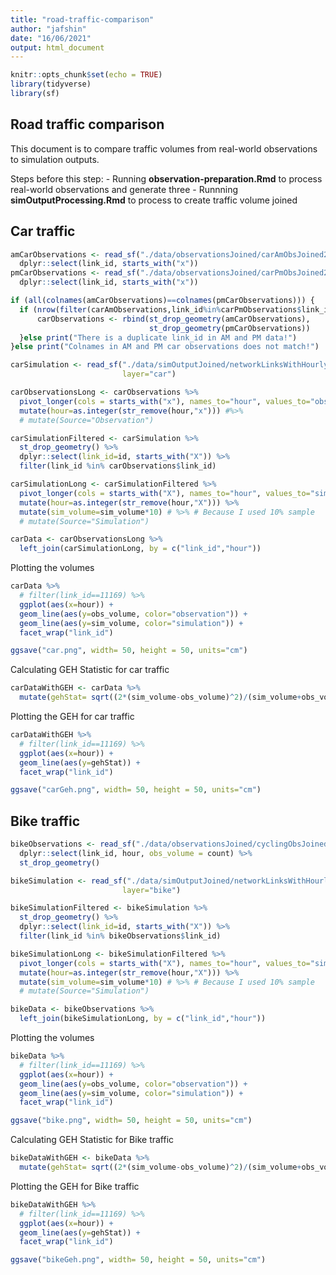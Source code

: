 ```yaml
---
title: "road-traffic-comparison"
author: "jafshin"
date: "16/06/2021"
output: html_document
---
```


```r
knitr::opts_chunk$set(echo = TRUE)
library(tidyverse)
library(sf)

```

## Road traffic comparison

This document is to compare traffic volumes from real-world observations to simulation outputs.

Steps before this step:
- Running **observation-preparation.Rmd** to process real-world observations and generate three 
- Runnning **simOutputProcessing.Rmd** to process to create traffic volume joined

## Car traffic

```r

amCarObservations <- read_sf("./data/observationsJoined/carAmObsJoined2Network.sqlite") %>% 
  dplyr::select(link_id, starts_with("x")) 
pmCarObservations <- read_sf("./data/observationsJoined/carPmObsJoined2Network.sqlite") %>% 
  dplyr::select(link_id, starts_with("x"))

if (all(colnames(amCarObservations)==colnames(pmCarObservations))) {
  if (nrow(filter(carAmObservations,link_id%in%carPmObservations$link_id))==0) {
      carObservations <- rbind(st_drop_geometry(amCarObservations), 
                               st_drop_geometry(pmCarObservations))
  }else print("There is a duplicate link_id in AM and PM data!")
}else print("Colnames in AM and PM car observations does not match!")

carSimulation <- read_sf("./data/simOutputJoined/networkLinksWithHourlyVol.sqlite", 
                         layer="car")

```


```r

carObservationsLong <- carObservations %>% 
  pivot_longer(cols = starts_with("x"), names_to="hour", values_to="obs_volume") %>% 
  mutate(hour=as.integer(str_remove(hour,"x"))) #%>% 
  # mutate(Source="Observation")

carSimulationFiltered <- carSimulation %>% 
  st_drop_geometry() %>% 
  dplyr::select(link_id=id, starts_with("X")) %>% 
  filter(link_id %in% carObservations$link_id)

carSimulationLong <- carSimulationFiltered %>% 
  pivot_longer(cols = starts_with("X"), names_to="hour", values_to="sim_volume") %>% 
  mutate(hour=as.integer(str_remove(hour,"X"))) %>% 
  mutate(sim_volume=sim_volume*10) # %>% # Because I used 10% sample
  # mutate(Source="Simulation")

carData <- carObservationsLong %>% 
  left_join(carSimulationLong, by = c("link_id","hour"))

```

Plotting the volumes

```r

carData %>% 
  # filter(link_id==11169) %>% 
  ggplot(aes(x=hour)) +
  geom_line(aes(y=obs_volume, color="observation")) + 
  geom_line(aes(y=sim_volume, color="simulation")) +
  facet_wrap("link_id")

ggsave("car.png", width= 50, height = 50, units="cm")

```


Calculating GEH Statistic for car traffic

```r

carDataWithGEH <- carData %>% 
  mutate(gehStat= sqrt((2*(sim_volume-obs_volume)^2)/(sim_volume+obs_volume)))

```

Plotting the GEH for car traffic

```r

carDataWithGEH %>% 
  # filter(link_id==11169) %>% 
  ggplot(aes(x=hour)) +
  geom_line(aes(y=gehStat)) + 
  facet_wrap("link_id")

ggsave("carGeh.png", width= 50, height = 50, units="cm")

```



## Bike traffic

```r

bikeObservations <- read_sf("./data/observationsJoined/cyclingObsJoined2Network.sqlite") %>% 
  dplyr::select(link_id, hour, obs_volume = count) %>% 
  st_drop_geometry()

bikeSimulation <- read_sf("./data/simOutputJoined/networkLinksWithHourlyVol.sqlite", 
                         layer="bike")

```


```r

bikeSimulationFiltered <- bikeSimulation %>% 
  st_drop_geometry() %>% 
  dplyr::select(link_id=id, starts_with("X")) %>% 
  filter(link_id %in% bikeObservations$link_id)

bikeSimulationLong <- bikeSimulationFiltered %>% 
  pivot_longer(cols = starts_with("X"), names_to="hour", values_to="sim_volume") %>% 
  mutate(hour=as.integer(str_remove(hour,"X"))) %>% 
  mutate(sim_volume=sim_volume*10) # %>% # Because I used 10% sample
  # mutate(Source="Simulation")

bikeData <- bikeObservations %>% 
  left_join(bikeSimulationLong, by = c("link_id","hour"))

```

Plotting the volumes

```r

bikeData %>% 
  # filter(link_id==11169) %>% 
  ggplot(aes(x=hour)) +
  geom_line(aes(y=obs_volume, color="observation")) + 
  geom_line(aes(y=sim_volume, color="simulation")) +
  facet_wrap("link_id")

ggsave("bike.png", width= 50, height = 50, units="cm")

```

Calculating GEH Statistic for Bike traffic

```r

bikeDataWithGEH <- bikeData %>% 
  mutate(gehStat= sqrt((2*(sim_volume-obs_volume)^2)/(sim_volume+obs_volume)))

```

Plotting the GEH for Bike traffic

```r

bikeDataWithGEH %>% 
  # filter(link_id==11169) %>% 
  ggplot(aes(x=hour)) +
  geom_line(aes(y=gehStat)) + 
  facet_wrap("link_id")

ggsave("bikeGeh.png", width= 50, height = 50, units="cm")

```


